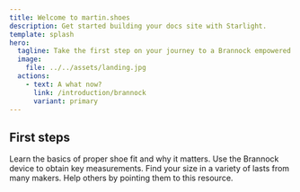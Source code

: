 ```yaml
---
title: Welcome to martin.shoes
description: Get started building your docs site with Starlight.
template: splash
hero:
  tagline: Take the first step on your journey to a Brannock empowered life.
  image:
    file: ../../assets/landing.jpg
  actions:
    - text: A what now?
      link: /introduction/brannock
      variant: primary
---
```



## First steps

<CardGrid stagger>
	<Card title="Understand why" icon="pencil">
		Learn the basics of proper shoe fit and why it matters.
	</Card>
	<Card title="Discover your proper size" icon="add-document">
		Use the Brannock device to obtain key measurements.
	</Card>
	<Card title="Get reputable sizing advice" icon="setting">
		Find your size in a variety of lasts from many makers.
	</Card>
	<Card title="Spread the word" icon="open-book">
		Help others by pointing them to this resource.
	</Card>
</CardGrid>
